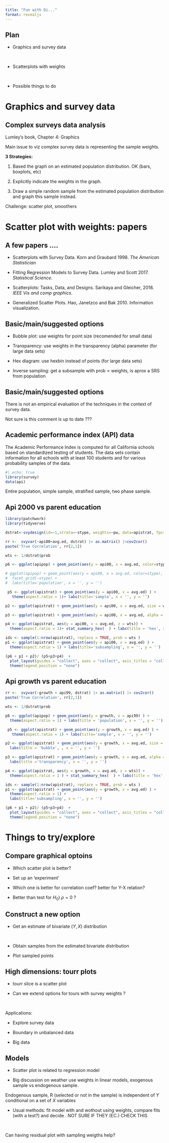 ```yaml
---
title: "Fun with Di..."
format: revealjs
---
```


## Plan

- Graphics and survey data 

<br>

- Scatterplots with weights 

<br>

- Possible things to do 

# Graphics and survey data 

## Complex surveys data analysis  
Lumley's book, Chapter 4: Graphics 

Main issue to viz complex survey data is representing the sample weights.

**3 Strategies:**

1. Based the graph on an estimated population distribution. OK  (bars, boxplots, etc)    

2. Explicitly indicate the weights in the graph. 

3. Draw a simple random sample from the estimated population distribution and graph this sample instead.



Challenge: scatter plot, smoothers 


# Scatter plot with weights: papers

## A few papers .... 
- Scatterplots with Survey Data. Korn and Graubard 1998. *The American Statistician*

- Fitting Regression Models to Survey Data. Lumley and Scott 2017. *Statistical Science*. 

- Scatterplots: Tasks, Data, and Designs. Sarikaya and Gleicher, 2018. *IEEE Vis and comp graphics*. 

- Generalized Scatter Plots. Hao, Janetzco and Bak 2010. Information visualization. 

## Basic/main/suggested options

- Bubble plot: use weights for point size (recomended for small data)



- Transparency: use weights in the transparency (alpha) parameter (for large data sets)



- Hex diagram: use hexbin instead of points (for large data sets)



- Inverse sampling: get a subsample with prob $\propto$ weights, is aprox a SRS from population


## Basic/main/suggested options

There is not an empirical evaluation of the techniques in the context of survey data.

Not sure is this comment is up to date ???


## Academic performance index (API) data 

The Academic Performance Index is computed for all California schools based on standardized testing of students. The data sets contain information for all schools with at least 100 students and for various probability samples of the data.

```r
#| echo: true
library(survey)
data(api)
```

Entire population, simple sample, stratified sample, two phase sample. 

## Api 2000 vs parent education

```r
library(patchwork)
library(tidyverse)

dstrat<-svydesign(id=~1,strata=~stype, weights=~pw, data=apistrat, fpc=~fpc)

rr <-  svyvar(~api00+avg.ed, dstrat) |> as.matrix() |>cov2cor() 
paste('True Correlation', rr[2,1])

wts <- 1/dstrat$prob 

p6 <- ggplot(apipop) + geom_point(aes(y = api00, x = avg.ed, color=stype), alpha=.1 ) + theme(aspect.ratio = 1)+ labs(title='population', x = '', y = '')

# ggplot(apipop) + geom_point(aes(y = api00, x = avg.ed, color=stype), alpha=.1 ) + 
#  facet_grid(~stype) + 
#  labs(title='population', x = '', y = '')

 p5 <- ggplot(apistrat) + geom_point(aes(y = api00, x = avg.ed) ) +
   theme(aspect.ratio = 1)+ labs(title='sample', x = '', y = '') 

p2 <- ggplot(apistrat) + geom_point(aes(y = api00, x = avg.ed, size = wts), shape = 1 ) + theme(aspect.ratio = 1) + labs(title='bubble', , x = '', y = '')

p3 <- ggplot(apistrat) + geom_point(aes(y = api00, x = avg.ed, alpha = wts)) + theme(aspect.ratio = 1)+ labs(title ='transparency', x = '', y = '')

p4 <- ggplot(apistrat, aes(y = api00, x = avg.ed, z = wts)) +
  theme(aspect.ratio = 1)+ stat_summary_hex(  ) + labs(title = 'hex', x = '', y = '')

ids <- sample(1:nrow(apistrat), replace = TRUE, prob = wts )
p1 <- ggplot(apistrat) + geom_point(aes(y = api00, x = avg.ed) ) +
  theme(aspect.ratio = 1) + labs(title='subsampling', x = '', y = '')

(p6 + p1 + p2)/ (p5+p3+p4)  + 
  plot_layout(guides = "collect", axes = "collect", axis_titles = "collect") & 
  theme(legend.position = "none")


```


## Api growth vs parent education

```r

rr <-  svyvar(~growth + api99, dstrat) |> as.matrix() |> cov2cor() 
paste('True Correlation', rr[2,1])

wts <- 1/dstrat$prob 

p6 <- ggplot(apipop) + geom_point(aes(y = growth, x = api99) ) + 
  theme(aspect.ratio = 1) + labs(title = 'population', x = '', y = '')

 p5 <- ggplot(apistrat) + geom_point(aes(y = growth, x = avg.ed) ) +
   theme(aspect.ratio = 1) + labs(title='sample', x = '', y = '') 

p2 <- ggplot(apistrat) + geom_point(aes(y = growth, x = avg.ed, size = wts), shape = 1 ) + theme(aspect.ratio = 1) +
  labs(title = 'bubble', , x = '', y = '')

p3 <- ggplot(apistrat) + geom_point(aes(y = growth, x = avg.ed, alpha = wts)) + theme(aspect.ratio = 1) +
  labs(title ='transparency', x = '', y = '')

p4 <- ggplot(apistrat, aes(y = growth, x = avg.ed, z = wts)) +
  theme(aspect.ratio = 1 ) + stat_summary_hex(  ) + labs(title = 'hex', x = '', y = '')

ids <- sample(1:nrow(apistrat), replace = TRUE, prob = wts )
p1 <- ggplot(apistrat) + geom_point(aes(y = growth, x = avg.ed) ) +
  theme(aspect.ratio = 1) +
  labs(title='subsampling', x = '', y = '')

(p6 + p1 + p2)/ (p5+p3+p4)  + 
  plot_layout(guides = "collect", axes = "collect", axis_titles = "collect") & 
  theme(legend.position = "none")


```



# Things to try/explore

## Compare graphical optoins 

- Which scatter plot is better? 

- Set up an 'experiment' 

- Which one is better for correlation coef? better for Y-X relation? 

- Better than test for $H_0)\; \rho=0$ ? 

## Construct a new option 

- Get an estimate of bivariate $(Y,X)$ distribution 

<br>

- Obtain samples from the estimated bivariate distribution 

- Plot sampled points 

## High dimensions: tourr plots 

- tourr slice is a scatter plot 

- Can we extend options for tours with survey weights ?

<br> 

Applications: 

- Explore survey data 

- Boundary in unbalanced data 

- Big data 

## Models 

- Scatter plot is related to regression model

- Big discussion on weather use weights in linear models, exogenous sample vs endogenous sample.

Endogenous sample, R (selected or not in the sample) is independent of $Y$ conditional on a set of $X$ variables


- Usual methods: fit model with and wothout using weights, compare fits (with a test?) and decide . NOT SURE IF THEY (EC.) CHECK THIS

<br> 

Can having residual plot with sampling weigths help? 

